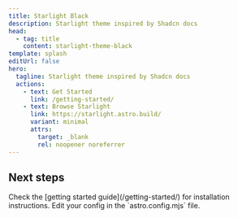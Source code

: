 ```yaml
---
title: Starlight Black
description: Starlight theme inspired by Shadcn docs
head:
  - tag: title
    content: starlight-theme-black
template: splash
editUrl: false
hero:
  tagline: Starlight theme inspired by Shadcn docs
  actions:
    - text: Get Started
      link: /getting-started/
    - text: Browse Starlight
      link: https://starlight.astro.build/
      variant: minimal
      attrs:
        target: _blank
        rel: noopener noreferrer
---
```




<ContainerSection>

## Next steps

<CardGrid stagger>
  <Card title="Install the plugin" icon="puzzle">
    Check the [getting started guide](/getting-started/) for installation instructions.
  </Card>
  <Card title="Configure the plugin" icon="setting">
    Edit your config in the `astro.config.mjs` file.
  </Card>
</CardGrid>

</ContainerSection>
